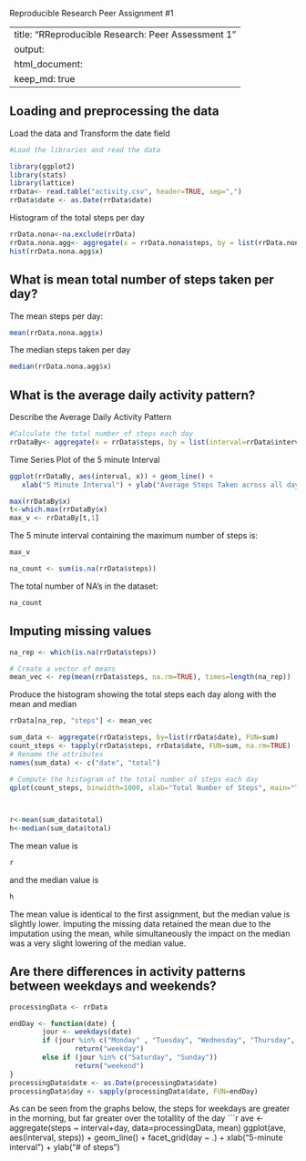 Reproducible Research Peer Assignment #1

---
title: "RReproducible Research: Peer Assessment 1"
output: 
        html_document:
                keep_md: true
---
## Loading and preprocessing the data
Load the data and Transform the date field
```r
#Load the libraries and read the data

library(ggplot2)
library(stats)
library(lattice)
rrData<- read.table("activity.csv", header=TRUE, sep=",")
rrData$date <- as.Date(rrData$date) 
```
Histogram of the total steps per day
```r
rrData.nona<-na.exclude(rrData)
rrData.nona.agg<- aggregate(x = rrData.nona$steps, by = list(rrData.nona$date), FUN = sum)
hist(rrData.nona.agg$x)
```


## What is mean total number of steps taken per day?

The mean steps per day:
```r
mean(rrData.nona.agg$x)
```
The median steps taken per day
```r
median(rrData.nona.agg$x)
```
## What is the average daily activity pattern?
Describe the Average Daily Activity Pattern
```r
#Calculate the total number of steps each day
rrDataBy<- aggregate(x = rrData$steps, by = list(interval=rrData$interval), FUN=mean, na.rm=TRUE)
```
Time Series Plot of the 5 minute Interval
```r
ggplot(rrDataBy, aes(interval, x)) + geom_line() +
   xlab("5 Minute Interval") + ylab("Average Steps Taken across all days")

max(rrDataBy$x)
t<-which.max(rrDataBy$x)
max_v <- rrDataBy[t,1]
```
The 5 minute interval containing the maximum number of steps is:
```r
max_v
```

```r
na_count <- sum(is.na(rrData$steps))
```
The total number of NA's in the dataset:
```r
na_count
```

## Imputing missing values

```r
na_rep <- which(is.na(rrData$steps))

# Create a vector of means
mean_vec <- rep(mean(rrData$steps, na.rm=TRUE), times=length(na_rep))
```
Produce the histogram showing the total steps each day along with the mean and median
```r
rrData[na_rep, "steps"] <- mean_vec

sum_data <- aggregate(rrData$steps, by=list(rrData$date), FUN=sum)
count_steps <- tapply(rrData$steps, rrData$date, FUN=sum, na.rm=TRUE)
# Rename the attributes
names(sum_data) <- c("date", "total")

# Compute the histogram of the total number of steps each day
qplot(count_steps, binwidth=1000, xlab="Total Number of Steps", main="Total Number of Steps per Day no NA's")



r<-mean(sum_data$total)
h<-median(sum_data$total)

```
The mean value is
```r
r
```
and the median value is
```r
h
```
The mean value is identical to the first assignment, but the median value is slightly lower. Imputing the missing data retained the mean due to the imputation using the mean, while simultaneously the impact on the median was a very slight lowering of the median value.

## Are there differences in activity patterns between weekdays and weekends?
```r

processingData <- rrData

endDay <- function(date) {
        jour <- weekdays(date)
        if (jour %in% c("Monday" , "Tuesday", "Wednesday", "Thursday", "Friday"))
                return("weekday")
        else if (jour %in% c("Saturday", "Sunday"))
                return("weekend")
}
processingData$date <- as.Date(processingData$date)
processingData$day <- sapply(processingData$date, FUN=endDay)
```
As can be seen from the graphs below, the steps for weekdays are greater in the morning, but far greater over the totallity of the day
```r
ave <- aggregate(steps ~ interval+day, data=processingData, mean)
ggplot(ave, aes(interval, steps)) + geom_line() + facet_grid(day ~ .) + xlab("5-minute interval") + ylab("# of steps")